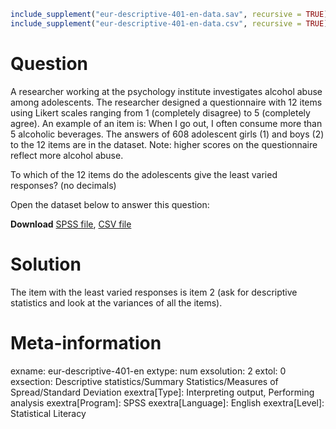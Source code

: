 ```{r, echo = FALSE, results = "hide"}
include_supplement("eur-descriptive-401-en-data.sav", recursive = TRUE)
include_supplement("eur-descriptive-401-en-data.csv", recursive = TRUE)
```

Question
========
A researcher working at the psychology institute investigates alcohol abuse among adolescents. The researcher designed a questionnaire with 12 items using Likert scales ranging from 1 (completely disagree) to 5 (completely agree). An example of an item is: When I go out, I often consume more than 5 alcoholic beverages. The answers of 608 adolescent girls (1) and boys (2) to the 12 items are in the dataset. Note: higher scores on the questionnaire reflect more alcohol abuse.

To which of the 12 items do the adolescents give the least varied responses? (no decimals)

Open the dataset below to answer this question:

**Download** [SPSS file](eur-descriptive-401-en-data.sav), [CSV file](eur-descriptive-401-en-data.csv)


Solution
========
The item with the least varied responses is item 2 (ask for descriptive statistics and look at the variances of all the items).


Meta-information
================
exname: eur-descriptive-401-en
extype: num
exsolution: 2
extol: 0
exsection: Descriptive statistics/Summary Statistics/Measures of Spread/Standard Deviation
exextra[Type]: Interpreting output, Performing analysis
exextra[Program]: SPSS
exextra[Language]: English
exextra[Level]: Statistical Literacy